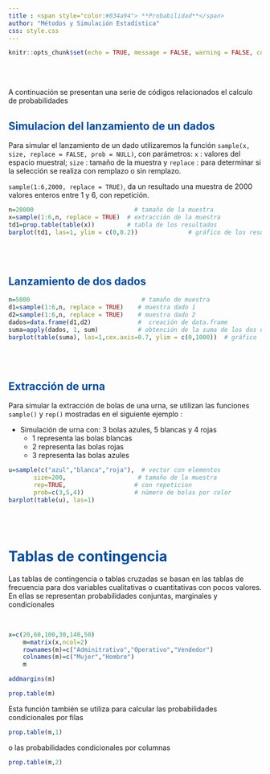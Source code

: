 ```yaml
---
title : <span style="color:#034a94"> **Probabilidad**</span>
author: "Métodos y Simulación Estadística"
css: style.css
---
```


```r
knitr::opts_chunk$set(echo = TRUE, message = FALSE, warning = FALSE, comment = NA)
```

</br></br>


A continuación se presentan una serie de códigos relacionados el calculo de probabilidades

## <span style="color:#034a94">**Simulacion del lanzamiento de un dados**</span>

Para simular el lanzamiento de un dado utilizaremos la función `sample(x, size, replace = FALSE, prob = NULL)`, con parámetros: `x` : valores del espacio muestral; `size` : tamaño de la muestra y `replace` : para determinar si la selección se realiza con remplazo o sin remplazo.

`sample(1:6,2000, replace = TRUE)`, da un resultado una muestra de 2000 valores enteros entre 1 y 6, con repetición.

```r
n=20000                            # tamaño de la muestra
x=sample(1:6,n, replace = TRUE)  # extracción de la muestra 
td1=prop.table(table(x))         # tabla de los resultados
barplot(td1, las=1, ylim = c(0,0.2))              # gráfico de los resultados
```

</br></br>

## <span style="color:#034a94">**Lanzamiento de dos dados**</span>


```r
n=5000                               # tamaño de muestra
d1=sample(1:6,n, replace = TRUE)    # muestra dado 1
d2=sample(1:6,n, replace = TRUE)    # muestra dado 2
dados=data.frame(d1,d2)             #  creación de data.frame 
suma=apply(dados, 1, sum)           # obtención de la suma de los dos datos
barplot(table(suma), las=1,cex.axis=0.7, ylim = c(0,1000))  # gráfico  de la suma
```

</br></br>


##  <span style="color:#034a94">**Extracción de urna**</span> 

Para simular la extracción de bolas de una urna, se utilizan las funciones `sample()` y `rep()` mostradas en el siguiente ejemplo :

+  Simulación de urna con:  3 bolas azules, 5 blancas y 4 rojas
    + 1 representa las bolas blancas
    + 2 representa las bolas rojas
    + 3 representa las bolas azules

```r
u=sample(c("azul","blanca","roja"),  # vector con elementos 
       size=200,                    # tamaño de la muestra
       rep=TRUE,                   # con repeticion 
       prob=c(3,5,4))              # número de bolas por color
barplot(table(u), las=1)

```
 
</br></br>

# <span style="color:#034a94">**Tablas de contingencia**</span>

Las tablas de contingencia o tablas cruzadas se basan en las tablas de frecuencia para dos variables cualitativas o cuantitativas con pocos valores. En ellas se representan probabilidades conjuntas, marginales y condicionales


</br>

```r
x=c(20,60,100,30,140,50)
	m=matrix(x,ncol=2)
	rownames(m)=c("Adminitrativo","Operativo","Vendedor")
	colnames(m)=c("Mujer","Hombre")
	m
```



```r
addmargins(m)
```


```r
prop.table(m)
```


Esta función también se utiliza para calcular las probabilidades condicionales por filas

```r
prop.table(m,1)
```

o las probabilidades condicionales por columnas

```r
prop.table(m,2)
```

